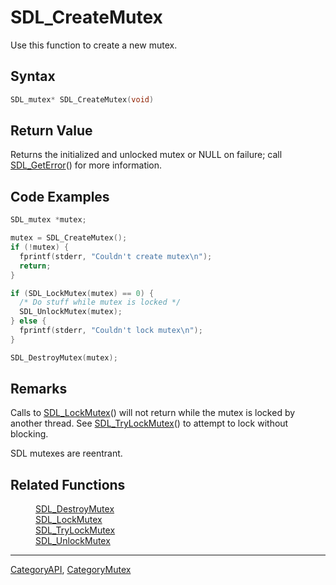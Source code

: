 
= SDL_CreateMutex =
Use this function to create a new mutex.


== Syntax ==
<syntaxhighlight lang='c++'>
SDL_mutex* SDL_CreateMutex(void)
</syntaxhighlight>

== Return Value ==
Returns the initialized and unlocked mutex or NULL on failure; call [[SDL_GetError]]() for more information.

== Code Examples ==
<!-- # Begin Mutex Example -->
<syntaxhighlight lang='c++'>
SDL_mutex *mutex;

mutex = SDL_CreateMutex();
if (!mutex) {
  fprintf(stderr, "Couldn't create mutex\n");
  return;
}

if (SDL_LockMutex(mutex) == 0) {
  /* Do stuff while mutex is locked */
  SDL_UnlockMutex(mutex);
} else {
  fprintf(stderr, "Couldn't lock mutex\n");
}

SDL_DestroyMutex(mutex);
</syntaxhighlight>
<!-- # End Mutex Example -->

== Remarks ==
Calls to [[SDL_LockMutex]]() will not return while the mutex is locked by another thread. See [[SDL_TryLockMutex]]() to attempt to lock without blocking.

SDL mutexes are reentrant.

== Related Functions ==
:[[SDL_DestroyMutex]]
:[[SDL_LockMutex]]
:[[SDL_TryLockMutex]]
:[[SDL_UnlockMutex]]

----
[[CategoryAPI]], [[CategoryMutex]]
